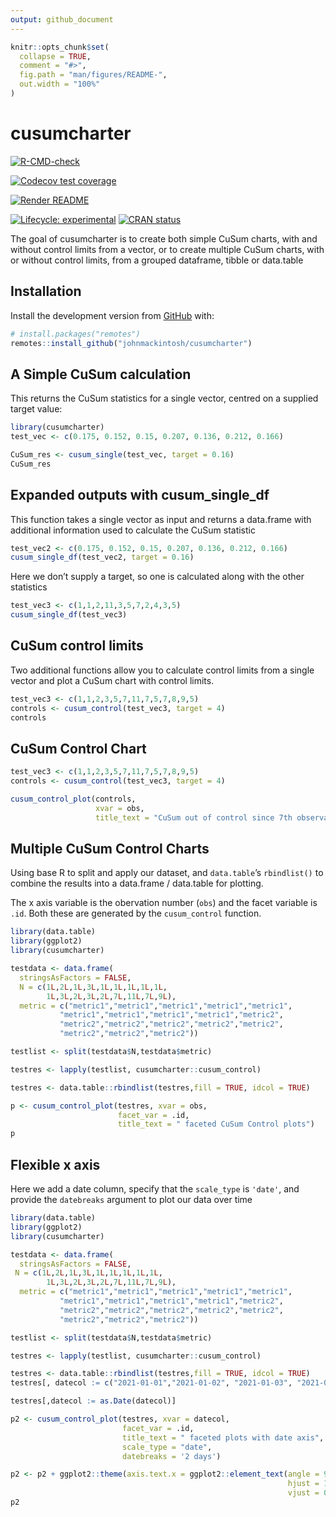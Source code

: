 ```yaml
---
output: github_document
---
```


<!-- README.md is generated from README.Rmd. Please edit that file -->

```r
knitr::opts_chunk$set(
  collapse = TRUE,
  comment = "#>",
  fig.path = "man/figures/README-",
  out.width = "100%"
)
```

# cusumcharter

<!-- badges: start -->

[![R-CMD-check](https://github.com/johnmackintosh/cusumcharter/workflows/R-CMD-check/badge.svg)](https://github.com/johnmackintosh/cusumcharter/actions)

[![Codecov test coverage](https://codecov.io/gh/johnmackintosh/cusumcharter/branch/master/graph/badge.svg)](https://codecov.io/gh/johnmackintosh/cusumcharter?branch=master)

[![Render README](https://github.com/johnmackintosh/cusumcharter/actions/workflows/render-readme.yaml/badge.svg)](https://github.com/johnmackintosh/cusumcharter/actions/workflows/render-readme.yaml)

[![Lifecycle: experimental](https://img.shields.io/badge/lifecycle-experimental-orange.svg)](https://lifecycle.r-lib.org/articles/stages.html#experimental)
[![CRAN status](https://www.r-pkg.org/badges/version/cusumcharter)](https://CRAN.R-project.org/package=cusumcharter)
<!-- badges: end -->

The goal of cusumcharter is to create both simple CuSum charts, with and without control limits from a vector, or to create multiple CuSum charts, with or without control limits, from a grouped dataframe, tibble or data.table

## Installation

Install the development version from [GitHub](https://github.com/) with:

``` r
# install.packages("remotes")
remotes::install_github("johnmackintosh/cusumcharter")
```

## A Simple CuSum calculation

This returns the CuSum statistics for a single vector, centred on a supplied target value:

```r
library(cusumcharter)
test_vec <- c(0.175, 0.152, 0.15, 0.207, 0.136, 0.212, 0.166)

CuSum_res <- cusum_single(test_vec, target = 0.16)
CuSum_res
```

## Expanded outputs with cusum_single_df

This function takes a single vector as input and returns a data.frame with additional information used to calculate the CuSum statistic

```r
test_vec2 <- c(0.175, 0.152, 0.15, 0.207, 0.136, 0.212, 0.166)
cusum_single_df(test_vec2, target = 0.16)
```

Here we don't supply a target, so one is calculated along with the other statistics
```r
test_vec3 <- c(1,1,2,11,3,5,7,2,4,3,5)
cusum_single_df(test_vec3)
```



## CuSum control limits

Two additional functions allow you to calculate control limits from a single vector and plot a CuSum chart with control limits. 

```r
test_vec3 <- c(1,1,2,3,5,7,11,7,5,7,8,9,5)
controls <- cusum_control(test_vec3, target = 4)
controls
```

## CuSum Control Chart

```r
test_vec3 <- c(1,1,2,3,5,7,11,7,5,7,8,9,5)
controls <- cusum_control(test_vec3, target = 4)

cusum_control_plot(controls, 
                   xvar = obs, 
                   title_text = "CuSum out of control since 7th observation")
```


## Multiple CuSum Control Charts 

Using base R to split and apply our dataset, and ```data.table```'s ```rbindlist()``` to combine the results into a data.frame / data.table for  plotting. 

The x axis variable is the obervation number (```obs```) and the facet variable is ```.id```. Both these are generated by the ```cusum_control``` function.

```r
library(data.table)
library(ggplot2)
library(cusumcharter)

testdata <- data.frame(
  stringsAsFactors = FALSE,
  N = c(1L,2L,1L,3L,1L,1L,1L,1L,1L,
        1L,3L,2L,3L,2L,7L,11L,7L,9L),
  metric = c("metric1","metric1","metric1","metric1","metric1",
           "metric1","metric1","metric1","metric1","metric2",
           "metric2","metric2","metric2","metric2","metric2",
           "metric2","metric2","metric2"))

testlist <- split(testdata$N,testdata$metric)

testres <- lapply(testlist, cusumcharter::cusum_control)

testres <- data.table::rbindlist(testres,fill = TRUE, idcol = TRUE)

p <- cusum_control_plot(testres, xvar = obs, 
                        facet_var = .id, 
                        title_text = " faceted CuSum Control plots")
p

```

## Flexible x axis

Here we  add a date column, specify that the ```scale_type``` is ```'date'```, and provide the ```datebreaks``` argument to plot our data over time

```r
library(data.table)
library(ggplot2)
library(cusumcharter)

testdata <- data.frame(
  stringsAsFactors = FALSE,
 N = c(1L,2L,1L,3L,1L,1L,1L,1L,1L,
        1L,3L,2L,3L,2L,7L,11L,7L,9L),
  metric = c("metric1","metric1","metric1","metric1","metric1",
           "metric1","metric1","metric1","metric1","metric2",
           "metric2","metric2","metric2","metric2","metric2",
           "metric2","metric2","metric2"))

testlist <- split(testdata$N,testdata$metric)

testres <- lapply(testlist, cusumcharter::cusum_control)

testres <- data.table::rbindlist(testres,fill = TRUE, idcol = TRUE)
testres[, datecol := c("2021-01-01","2021-01-02", "2021-01-03", "2021-01-04" ,"2021-01-05", "2021-01-06","2021-01-07", "2021-01-08", "2021-01-09"), by = .id]

testres[,datecol := as.Date(datecol)]

p2 <- cusum_control_plot(testres, xvar = datecol, 
                         facet_var = .id, 
                         title_text = " faceted plots with date axis", 
                         scale_type = "date", 
                         datebreaks = '2 days')

p2 <- p2 + ggplot2::theme(axis.text.x = ggplot2::element_text(angle = 90,
                                                              hjust = 1, 
                                                              vjust = 0.5))
p2
```


